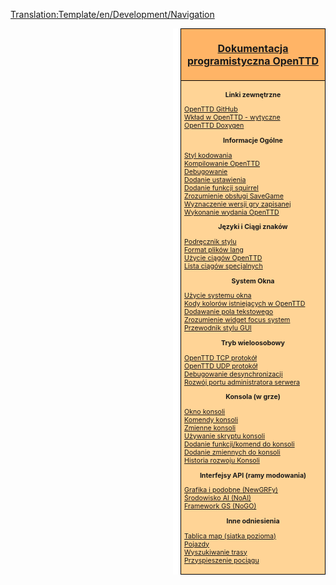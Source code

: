 <noinclude>[[Translation:Template/en/Development/Navigation]]</noinclude><noinclude></noinclude><div style="float:right; padding-left:12px; background:#ffffff;">
<div style="width:220px; border:1px solid #000000; background:#ffb466; padding:5px; -moz-border-radius-topleft:5px; -moz-border-radius-topright:5px; font-size: 12pt;">
<center><strong><font size="3">[[pl/Development/Main Page|Dokumentacja programistyczna OpenTTD]]</font></strong></center>
</div>
<div style="width:220px;  border:1px solid black; border-top-width: 0px; background:#ffd496; padding:5px; -moz-border-radius-bottomleft:5px; -moz-border-radius-bottomright:8px; font-size: 8pt;">

<center>'''Linki zewnętrzne'''</center>
[https://github.com/OpenTTD/OpenTTD OpenTTD GitHub]<br />
[https://github.com/OpenTTD/OpenTTD/blob/master/CONTRIBUTING.md Wkład w OpenTTD - wytyczne]<br />
[http://docs.openttd.org OpenTTD Doxygen]

<center>'''Informacje Ogólne'''</center>
[[pl/Development/Styl kodowania|Styl kodowania]]<br/>
<!-- [[:Category:Compiling_OpenTTD|Kompilowanie OpenTTD]]<br/> -->
<!-- [[:Category:Kompilowanie_OpenTTD/Pl|Kompilowanie OpenTTD]]<br/> ~~~~ -->
[[:Category:pl/Kompilacja OpenTTD|Kompilowanie OpenTTD]]<br/>
[[pl/Development/Debugowanie|Debugowanie]]<br/>
[[en/Archive/Source/OpenTTDDevBlackBook/Settings/AddSetting|Dodanie ustawienia]]<br/>
[[en/Archive/Source/OpenTTDDevBlackBook/NoAI/Adding a squirrel function|Dodanie funkcji squirrel]]<br/>
[[en/Archive/Source/OpenTTDDevBlackBook/Map/SaveGame|Zrozumienie obsługi SaveGame]]<br/>
[[en/Archive/Source/OpenTTDDevBlackBook/Settings/CreateSavegame|Wyznaczenie wersji gry zapisanej ]]<br/>
[[en/Development/Doing an OpenTTD release|Wykonanie wydania OpenTTD]]<br/>

<center>'''Języki i Ciągi znaków'''</center>
[[pl/Development/Podręcznik stylu|Podręcznik stylu ]]<br/>
[[pl/Archive/Source/Format plików lang|Format plików lang]]<br/>
[[en/Archive/Source/Strings|Użycie ciągów OpenTTD ]]<br />
[[en/Archive/Source/OpenTTDDevBlackBook/Special strings|Lista ciągów specjalnych]]

<center>'''System Okna'''</center>
[[en/Archive/Source/OpenTTDDevBlackBook/Window/UseWindows|Użycie systemu okna]]<br/>
[[en/Archive/Source/OpenTTDDevBlackBook/Window/Colours|Kody kolorów istniejących w OpenTTD]]<br/>
[[en/Archive/Source/OpenTTDDevBlackBook/Window/TextEdit|Dodawanie pola tekstowego]]<br/>
[[en/Archive/Source/OpenTTDDevBlackBook/Window/WidgetFocus|Zrozumienie widget focus system]]<br/>
[[en/Development/GUI Style Guide|Przewodnik stylu GUI]]<br/>

<center>'''Tryb wieloosobowy'''</center>
[[en/Archive/Source/OpenTTDDevBlackBook/Network/TCP|OpenTTD TCP protokół]]<br/>
[[en/Archive/Source/OpenTTDDevBlackBook/Network/UDP|OpenTTD UDP protokół]]<br/>
[[en/Archive/Source/OpenTTDDevBlackBook/Network/Desync debugging|Debugowanie desynchronizacji]]<br/>
[[en/Development/Server Admin Port Development|Rozwój portu administratora serwera]]

<center>'''Konsola (w grze)'''</center>
[[pl/Manual/Konsola|Okno konsoli]]<br/>
[[pl/Manual/Konsola#komendy-konsoli|Komendy konsoli]]<br/>
[[pl/Manual/Konsola#zmienne|Zmienne konsoli]]<br/>
[[en/Archive/Source/OpenTTDDevBlackBook/IConsole/Scripting|Używanie skryptu konsoli]]<br/>
[[en/Archive/Source/OpenTTDDevBlackBook/IConsole/AddFunctions|Dodanie funkcji/komend do konsoli]]<br/>
[[en/Archive/Source/OpenTTDDevBlackBook/IConsole/AddVariables|Dodanie zmiennych do konsoli]]<br/>
[[en/Archive/Source/OpenTTDDevBlackBook/IConsole/History|Historia rozwoju Konsoli]]

<center>'''Interfejsy API (ramy modowania)'''</center>
[[pl/Development/NewGRF/Main Page|Grafika i podobne (NewGRFy)]]<br />
[[en/Development/Script/Main Page|Środowisko AI (NoAI)]]<br />
[[en/Manual/Game script|Framework GS (NoGO)]]<br/>

<center>'''Inne odniesienia'''</center>
[[en/Archive/Source/Map array (landscape grid)|Tablica map (siatka pozioma)]]<br/>
[[en/Archive/Source/OpenTTDDevBlackBook/Simulation/Vehicles|Pojazdy]]<br/>
[[en/Archive/Source/OpenTTDDevBlackBook/Simulation/Pathfinding|Wyszukiwanie trasy]]<br/>
[[en/Archive/Source/OpenTTDDevBlackBook/Simulation/Train Acceleration|Przyspieszenie pociągu]]<br/>


</div>
</div>